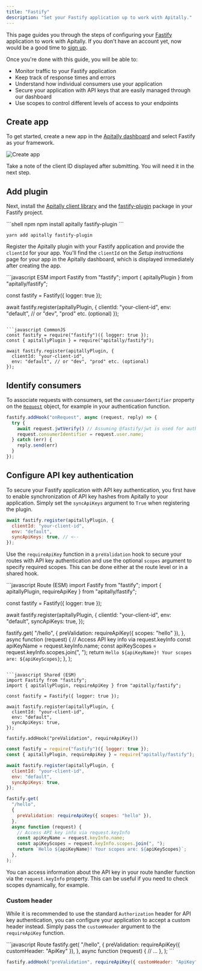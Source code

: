 ```yaml
---
title: "Fastify"
description: "Set your Fastify application up to work with Apitally."
---
```


This page guides you through the steps of configuring your [Fastify](https://fastify.dev) application to work with Apitally. If you don't have an account yet, now would be a good time to [sign up](https://app.apitally.io/?signup).

Once you're done with this guide, you will be able to:

- Monitor traffic to your Fastify application
- Keep track of response times and errors
- Understand how individual consumers use your application
- Secure your application with API keys that are easily managed through our dashboard
- Use scopes to control different levels of access to your endpoints

## Create app

To get started, create a new app in the [Apitally dashboard](https://app.apitally.io/apps) and select Fastify as your framework.

![Create app](https://assets.apitally.io/docs/create-app-fastify.png)

Take a note of the client ID displayed after submitting. You will need it in the next step.

## Add plugin

Next, install the [Apitally client library](https://www.npmjs.com/package/apitally) and the [fastify-plugin](https://www.npmjs.com/package/fastify-plugin) package in your Fastify project.

<CodeGroup>
```shell npm
npm install apitally fastify-plugin
```

```shell yarn
yarn add apitally fastify-plugin
```
</CodeGroup>

Register the Apitally plugin with your Fastify application and provide the `clientId` for your app.
You'll find the `clientId` on the _Setup instructions_ page for your app in the Apitally dashboard, which is displayed immediately after creating the app.

<CodeGroup>
```javascript ESM
import Fastify from "fastify";
import { apitallyPlugin } from "apitally/fastify";

const fastify = Fastify({ logger: true });

await fastify.register(apitallyPlugin, {
  clientId: "your-client-id",
  env: "default", // or "dev", "prod" etc. (optional)
});
```

```javascript CommonJS
const fastify = require("fastify")({ logger: true });
const { apitallyPlugin } = require("apitally/fastify");

await fastify.register(apitallyPlugin, {
  clientId: "your-client-id",
  env: "default", // or "dev", "prod" etc. (optional)
});
```
</CodeGroup>

<Snippet file="env-argument.mdx" />

<Snippet file="add-middleware-check.mdx" />

## Identify consumers

<Snippet file="identify-consumers.mdx" />

To associate requests with consumers, set the `consumerIdentifier` property on the [`Request`](https://fastify.dev/docs/latest/Reference/Request/) object, for example in your authentication function.

```javascript
fastify.addHook("onRequest", async (request, reply) => {
  try {
    await request.jwtVerify() // Assuming @fastify/jwt is used for authentication
    request.consumerIdentifier = request.user.name;
  } catch (err) {
    reply.send(err)
  }
});
```

<Snippet file="consumer-identifier.mdx" />

<Snippet file="identify-consumers-check.mdx" />

## Configure API key authentication

To secure your Fastify application with API key authentication, you first have to enable synchronization of API key hashes from Apitally to your application.
Simply set the `syncApiKeys` argument to `True` when registering the plugin.

```javascript
await fastify.register(apitallyPlugin, {
  clientId: "your-client-id",
  env: "default",
  syncApiKeys: true, // <--
});
```

<div className="-mt-4">
  <Snippet file="api-key-sync-info.mdx" />
</div>

Use the `requireApiKey` function in a `preValidation` hook to secure your routes with API key authentication and use the optional `scopes` argument to specify required scopes. This can be done either at the route level or in a shared hook.

<CodeGroup>
```javascript Route (ESM)
import Fastify from "fastify";
import { apitallyPlugin, requireApiKey } from "apitally/fastify";

const fastify = Fastify({ logger: true });

await fastify.register(apitallyPlugin, {
  clientId: "your-client-id",
  env: "default",
  syncApiKeys: true,
});

fastify.get(
  "/hello",
  {
    preValidation: requireApiKey({ scopes: "hello" }),
  },
  async function (request) {
    // Access API key info via request.keyInfo
    const apiKeyName = request.keyInfo.name;
    const apiKeyScopes = request.keyInfo.scopes.join(", ");
    return `Hello ${apiKeyName}! Your scopes are: ${apiKeyScopes}`;
  },
);
```

```javascript Shared (ESM)
import Fastify from "fastify";
import { apitallyPlugin, requireApiKey } from "apitally/fastify";

const fastify = Fastify({ logger: true });

await fastify.register(apitallyPlugin, {
  clientId: "your-client-id",
  env: "default",
  syncApiKeys: true,
});

fastify.addHook("preValidation", requireApiKey())
```

```javascript Route (CommonJS)
const fastify = require("fastify")({ logger: true });
const { apitallyPlugin, requireApiKey } = require("apitally/fastify");

await fastify.register(apitallyPlugin, {
  clientId: "your-client-id",
  env: "default",
  syncApiKeys: true,
});

fastify.get(
  "/hello",
  {
    preValidation: requireApiKey({ scopes: "hello" }),
  },
  async function (request) {
    // Access API key info via request.keyInfo
    const apiKeyName = request.keyInfo.name;
    const apiKeyScopes = request.keyInfo.scopes.join(", ");
    return `Hello ${apiKeyName}! Your scopes are: ${apiKeyScopes}`;
  },
);
```
</CodeGroup>

You can access information about the API key in your route handler function via the `request.keyInfo` property.
This can be useful if you need to check scopes dynamically, for example.

<div className="mt-4">
  <Snippet file="configure-api-key-auth-check.mdx" />
</div>

### Custom header

While it is recommended to use the standard `Authorization` header for API key authentication,
you can configure your application to accept a custom header instead.
Simply pass the `customHeader` argument to the `requireApiKey` function.

<CodeGroup>
```javascript Route
fastify.get(
  "/hello",
  {
    preValidation: requireApiKey({ customHeader: "ApiKey" }),
  },
  async function (request) {
    // ...
  },
);
```

```javascript Shared
fastify.addHook("preValidation", requireApiKey({ customHeader: "ApiKey" }))
```
</CodeGroup>

